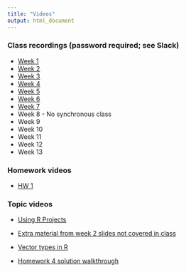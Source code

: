 ```yaml
---
title: "Videos"
output: html_document
---
```


### Class recordings (password required; see Slack)

- [Week 1](https://tennessee.zoom.us/rec/share/rRprrDMdgVRM9xserfYhQnlmm8D4EBChSKQWS3ya1SYUCH4or2CY7qNFj3l214wk.KQDipfxXNZrY38ad)
- [Week 2](https://tennessee.zoom.us/rec/share/bdjN_zHz7VqphHg8d3Y2DVmNlcRK2Ocms7gcTpRjBA0LXaS-5freubRWbko92kAP.iyhVOK7vsp73Ncmy)
- [Week 3](https://tennessee.zoom.us/rec/share/IIDRdgajy2BQNDymE_73rL7dP4bVM72FxH_jnwKMg-wHcFcyH6z_-5zsZZqivbj2.5Hb3GVORhi7Vj-xI)
- [Week 4](https://tennessee.zoom.us/rec/share/SSfLL0p5mPq8GVehvkadNRkdeWnrocnSW70xL5AurFs7OegIQI_KH0LYYEPB-EIW._oaNXpDRlQWvCn1s)
- [Week 5](https://tennessee.zoom.us/rec/share/1EPrjKwWM382FgkCgwn6UaOWpU4Gbt44tpUWu0z_MrvndLpFG7ixcjjr-RgA6QM.rVBPF3SsVC2n6eZh)
- [Week 6](https://tennessee.zoom.us/rec/share/Wtk2Glo6el2HaPRKSZSuJBwUIOreON7LLv607uGbZVjwltXPD6S2-xysOsMXrsl8.--_s11em6U-1-6fC)
- [Week 7](https://tennessee.zoom.us/rec/share/r65DutSapzjKNxxBT01yVV3Cpd7JAqcwDPxKBzxTx94kJrEbb08tpL5F9Mxw7CzR.8R5sJVdj8hb7y1aj)
- Week 8 - No synchronous class
- Week 9
- Week 10
- Week 11
- Week 12
- Week 13

### Homework videos 

- [HW 1](https://tennessee.zoom.us/rec/share/xLBmj7lqdmANkRVB2SvL4pBTX4hng3jpxw0znH5FWi2CIGHmfg5q_H9g5QkduT5s.WAV9rRzzyH9UXwZ7?startTime=1611332611000)

### Topic videos

- [Using R Projects](https://tennessee.zoom.us/rec/share/6Ch_B0VQSh4XOmRXw3Zum7cZ_M7HaVoYErPn8WPBP6Ylf3MKK1OrtMfa9-HmWVOR.7cl4Un1DdOnEFbu1)

- [Extra material from week 2 slides not covered in class](https://tennessee.zoom.us/rec/play/58gQ7qPUZcJykRzH0RaxRsCnvPyPMQbY-Aqji8mOv5_0ZVq4M32zV0Q0mED1PCNChSCmSIWPOG288_4V.aOWdsvvdQQubCvA2?autoplay=true&startTime=1611893850000)

- [Vector types in R](https://tennessee.zoom.us/rec/play/U4qu4FZcAM6An6QE8yuWHE7l3M3QvvkaNndsiRxDKTF9NcBtMWs5l3rm6Xhm2ztrvi3l3wi2WCu2ahUt._yJXDuWJYfV4Twkh?continueMode=true)

- [Homework 4 solution walkthrough](https://tennessee.zoom.us/rec/share/4ZYWWBQYkA4_4YWP_-twc_F229EXtOHCb3H7CcLkWK0krYwrnGFB9y4-grcwNVtR.WnvBsBar64vEQSwE)